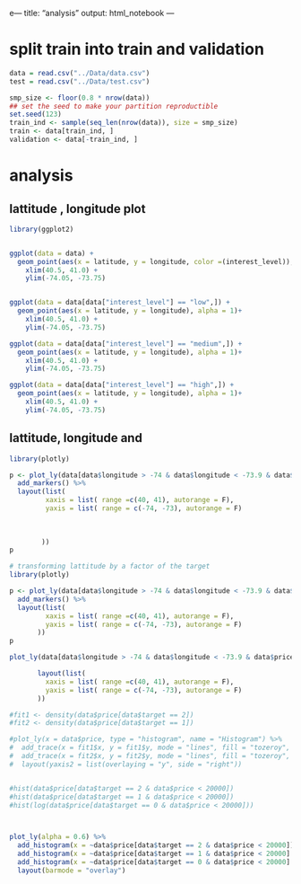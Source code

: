 e---
title: "analysis"
output: html_notebook
---




# split train into train and validation

```r

data = read.csv("../Data/data.csv")
test = read.csv("../Data/test.csv")

smp_size <- floor(0.8 * nrow(data))
## set the seed to make your partition reproductible
set.seed(123)
train_ind <- sample(seq_len(nrow(data)), size = smp_size)
train <- data[train_ind, ]
validation <- data[-train_ind, ]
```



# analysis

## lattitude , longitude plot


```r
library(ggplot2)


ggplot(data = data) +
  geom_point(aes(x = latitude, y = longitude, color =(interest_level)), alpha = 1)+
    xlim(40.5, 41.0) +
    ylim(-74.05, -73.75)


ggplot(data = data[data["interest_level"] == "low",]) +
  geom_point(aes(x = latitude, y = longitude), alpha = 1)+
    xlim(40.5, 41.0) +
    ylim(-74.05, -73.75)

ggplot(data = data[data["interest_level"] == "medium",]) +
  geom_point(aes(x = latitude, y = longitude), alpha = 1)+
    xlim(40.5, 41.0) +
    ylim(-74.05, -73.75)

ggplot(data = data[data["interest_level"] == "high",]) +
  geom_point(aes(x = latitude, y = longitude), alpha = 1)+
    xlim(40.5, 41.0) +
    ylim(-74.05, -73.75)


```




## lattitude, longitude and 


```r
library(plotly)

p <- plot_ly(data[data$longitude > -74 & data$longitude < -73.9 & data$price < 20000,], x = ~latitude, y = ~longitude, z = ~price, color = ~interest_level, colors = c('#BF382A', '#0C4B8E', "#F0E442")) %>%
  add_markers() %>%
  layout(list(   
         xaxis = list( range =c(40, 41), autorange = F),
         yaxis = list( range = c(-74, -73), autorange = F)
         
         
           
        ))
p
```






```r
# transforming lattitude by a factor of the target
library(plotly)

p <- plot_ly(data[data$longitude > -74 & data$longitude < -73.9 & data$price < 20000,], x = ~latitude*(target+1), y = ~longitude, z = ~price, color = ~interest_level, colors = c('#BF382A', '#0C4B8E', "#F0E442")) %>%
  add_markers() %>%
  layout(list(   
         xaxis = list( range =c(40, 41), autorange = F),
         yaxis = list( range = c(-74, -73), autorange = F)
       ))
p
```



```r

plot_ly(data[data$longitude > -74 & data$longitude < -73.9 & data$price < 20000,], y=~price*(longitude/latitude)*bedrooms, x=c(1:nrow(data[data$longitude > -74 & data$longitude < -73.9 & data$price < 20000,])), color= ~interest_level, colors = c('#BF382A', '#0C4B8E', "#F0E442")) %>%

       layout(list(   
         xaxis = list( range =c(40, 41), autorange = F),
         yaxis = list( range = c(-74, -73), autorange = F)
       ))
```





```r
#fit1 <- density(data$price[data$target == 2])
#fit2 <- density(data$price[data$target == 1])

#plot_ly(x = data$price, type = "histogram", name = "Histogram") %>% 
#  add_trace(x = fit1$x, y = fit1$y, mode = "lines", fill = "tozeroy", yaxis = "y2", name = "Density_high") %>% 
#  add_trace(x = fit2$x, y = fit2$y, mode = "lines", fill = "tozeroy", yaxis = "y2", name = "Density_meidum") %>% 
#  layout(yaxis2 = list(overlaying = "y", side = "right"))


#hist(data$price[data$target == 2 & data$price < 20000])
#hist(data$price[data$target == 1 & data$price < 20000])
#hist(log(data$price[data$target == 0 & data$price < 20000]))



plot_ly(alpha = 0.6) %>%
  add_histogram(x = ~data$price[data$target == 2 & data$price < 20000]) %>%
  add_histogram(x = ~data$price[data$target == 1 & data$price < 20000] ) %>%
  add_histogram(x = ~data$price[data$target == 0 & data$price < 20000] ) %>%
  layout(barmode = "overlay")


```





```r

```

